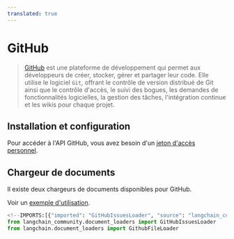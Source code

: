 ```yaml
---
translated: true
---
```


# GitHub

>[GitHub](https://github.com/) est une plateforme de développement qui permet aux développeurs de créer,
> stocker, gérer et partager leur code. Elle utilise le logiciel `Git`, offrant le
> contrôle de version distribué de Git ainsi que le contrôle d'accès, le suivi des bogues,
> les demandes de fonctionnalités logicielles, la gestion des tâches, l'intégration continue et les wikis pour chaque projet.

## Installation et configuration

Pour accéder à l'API GitHub, vous avez besoin d'un [jeton d'accès personnel](https://github.com/settings/tokens).

## Chargeur de documents

Il existe deux chargeurs de documents disponibles pour GitHub.

Voir un [exemple d'utilisation](/docs/integrations/document_loaders/github).

```python
<!--IMPORTS:[{"imported": "GitHubIssuesLoader", "source": "langchain_community.document_loaders", "docs": "https://api.python.langchain.com/en/latest/document_loaders/langchain_community.document_loaders.github.GitHubIssuesLoader.html", "title": "GitHub"}, {"imported": "GithubFileLoader", "source": "langchain.document_loaders", "docs": "https://api.python.langchain.com/en/latest/document_loaders/langchain_community.document_loaders.github.GithubFileLoader.html", "title": "GitHub"}]-->
from langchain_community.document_loaders import GitHubIssuesLoader
from langchain.document_loaders import GithubFileLoader
```
